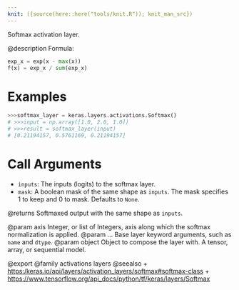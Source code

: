 ```yaml
---
knit: ({source(here::here("tools/knit.R")); knit_man_src})
---
```

Softmax activation layer.

@description
Formula:
``` python
exp_x = exp(x - max(x))
f(x) = exp_x / sum(exp_x)
```

# Examples
```python
>>>softmax_layer = keras.layers.activations.Softmax()
# >>>input = np.array([1.0, 2.0, 1.0])
# >>>result = softmax_layer(input)
# [0.21194157, 0.5761169, 0.21194157]
```

# Call Arguments
- `inputs`: The inputs (logits) to the softmax layer.
- `mask`: A boolean mask of the same shape as `inputs`. The mask
    specifies 1 to keep and 0 to mask. Defaults to `None`.

@returns
    Softmaxed output with the same shape as `inputs`.

@param axis Integer, or list of Integers, axis along which the softmax
    normalization is applied.
@param ... Base layer keyword arguments, such as `name` and `dtype`.
@param object Object to compose the layer with. A tensor, array, or sequential model.

@export
@family activations layers
@seealso
+ <https:/keras.io/api/layers/activation_layers/softmax#softmax-class>
+ <https://www.tensorflow.org/api_docs/python/tf/keras/layers/Softmax>
